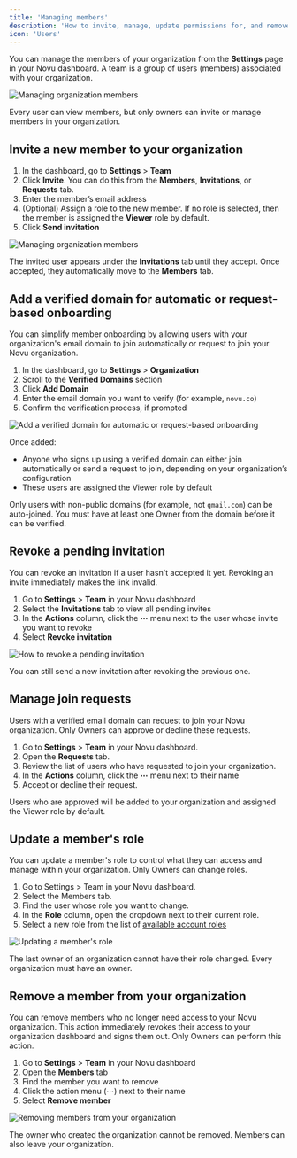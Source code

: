 ```yaml
---
title: 'Managing members'
description: 'How to invite, manage, update permissions for, and remove members from your Novu organization'
icon: 'Users'
---
```


You can manage the members of your organization from the **Settings** page in your Novu dashboard. A team is a group of users (members) associated with your organization.

![Managing organization members](/images/account/managing-members-overview.png)

<Callout type="info">Every user can view members, but only owners can invite or manage members in your organization.</Callout>

## Invite a new member to your organization

1. In the dashboard, go to **Settings** > **Team**
2. Click **Invite**. You can do this from the **Members**, **Invitations**, or **Requests** tab.
3. Enter the member’s email address
4. (Optional) Assign a role to the new member. If no role is selected, then the member is assigned the **Viewer** role by default.
5. Click **Send invitation**

![Managing organization members](/images/account/managing-members-invites.png)

The invited user appears under the **Invitations** tab until they accept. Once accepted, they automatically move to the **Members** tab.

## Add a verified domain for automatic or request-based onboarding

You can simplify member onboarding by allowing users with your organization's email domain to join automatically or request to join your Novu organization.

1. In the dashboard, go to **Settings** > **Organization**
2. Scroll to the **Verified Domains** section
3. Click **Add Domain**
4. Enter the email domain you want to verify (for example, `novu.co`)
5. Confirm the verification process, if prompted

![Add a verified domain for automatic or request-based onboarding](/images/account/add-a-verified-domain.png)

Once added:
- Anyone who signs up using a verified domain can either join automatically or send a request to join, depending on your organization’s configuration
- These users are assigned the Viewer role by default

<Callout type="info">Only users with non-public domains (for example, not `gmail.com`) can be auto-joined. You must have at least one Owner from the domain before it can be verified.</Callout>

## Revoke a pending invitation

You can revoke an invitation if a user hasn't accepted it yet. Revoking an invite immediately makes the link invalid.

1. Go to **Settings** > **Team** in your Novu dashboard
2. Select the **Invitations** tab to view all pending invites
3. In the **Actions** column, click the **⋯** menu next to the user whose invite you want to revoke
4. Select **Revoke invitation**

![How to revoke a pending invitation](/images/account/revoke-invitation.png)

<Callout type="info">You can still send a new invitation after revoking the previous one.</Callout>

## Manage join requests

Users with a verified email domain can request to join your Novu organization. Only Owners can approve or decline these requests.

1. Go to **Settings** > **Team** in your Novu dashboard.
2. Open the **Requests** tab.
3. Review the list of users who have requested to join your organization.
4. In the **Actions** column, click the **⋯** menu next to their name
5. Accept or decline their request.

Users who are approved will be added to your organization and assigned the Viewer role by default.

## Update a member's role

You can update a member's role to control what they can access and manage within your organization. Only Owners can change roles.

1. Go to Settings > Team in your Novu dashboard.
2. Select the Members tab.
3. Find the user whose role you want to change.
4. In the **Role** column, open the dropdown next to their current role.
5. Select a new role from the list of [available account roles](/platform/additional-resources/roles-and-permissions)

![Updating a member's role](/images/account/managing-members-update-roles.png)

<Callout type="info">The last owner of an organization cannot have their role changed. Every organization must have an owner.</Callout>

## Remove a member from your organization

You can remove members who no longer need access to your Novu organization. This action immediately revokes their access to your organization dashboard and signs them out. Only Owners can perform this action.

1. Go to **Settings** > **Team** in your Novu dashboard
2. Open the **Members** tab
3. Find the member you want to remove
4. Click the action menu (⋯) next to their name
5. Select **Remove member**

![Removing members from your organization](/images/account/managing-members-remove.png)

<Callout type="info">The owner who created the organization cannot be removed. Members can also leave your organization.</Callout>
